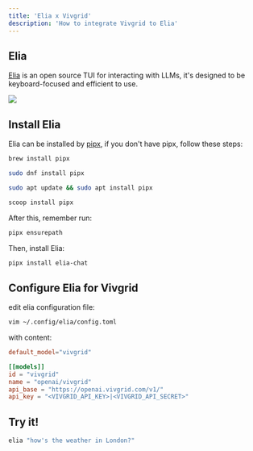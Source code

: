 ```yaml
---
title: 'Elia x Vivgrid'
description: 'How to integrate Vivgrid to Elia'
---
```


## Elia

[Elia](https://github.com/darrenburns/elia) is an open source TUI for interacting with LLMs, it's designed to be keyboard-focused and efficient to use.

<Frame type="glass" caption="elia with function calling on Vivgrid">
  <img src="/images/tuto-elia.jpg" />
</Frame>

## Install Elia

Elia can be installed by [pipx](https://github.com/pypa/pipx), if you don't have pipx, follow these steps:

<CodeGroup>

```sh Mac
brew install pipx
```

```sh Fedora
sudo dnf install pipx
```

```sh Ubuntu
sudo apt update && sudo apt install pipx
```

```sh Windows
scoop install pipx
```

</CodeGroup>

After this, remember run:

```sh
pipx ensurepath
```

Then, install Elia:

```sh
pipx install elia-chat
```

## Configure Elia for Vivgrid

edit elia configuration file: 

```sh
vim ~/.config/elia/config.toml
```

with content:

```toml
default_model="vivgrid"

[[models]]
id = "vivgrid"
name = "openai/vivgrid"
api_base = "https://openai.vivgrid.com/v1/"
api_key = "<VIVGRID_API_KEY>|<VIVGRID_API_SECRET>"
```

## Try it!

```sh
elia "how's the weather in London?"
```



